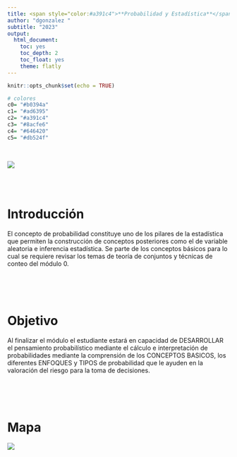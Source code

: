 ```yaml
---
title: <span style="color:#a391c4">**Probabilidad y Estadística**</span>
author: "dgonzalez "
subtitle: "2023" 
output:
  html_document:
    toc: yes
    toc_depth: 2
    toc_float: yes
    theme: flatly
---
```


```r
knitr::opts_chunk$set(echo = TRUE)

# colores
c0= "#b0394a"
c1= "#ad6395"
c2= "#a391c4"
c3= "#8acfe6"
c4= "#646420"
c5= "#db524f"
```

<br/>

![](img/banner2.png)


<br/><br/>

# **Introducción**

El concepto de probabilidad constituye uno de los  pilares de la estadística que permiten la construcción de  conceptos posteriores como el de  variable aleatoria e inferencia estadística. Se parte de  los  conceptos básicos para lo cual se requiere revisar los temas de teoría de  conjuntos y técnicas de conteo del módulo 0.

<br/><br/><br/>

# **Objetivo**

Al finalizar el módulo el estudiante estará en capacidad de DESARROLLAR el pensamiento probabilístico mediante el cálculo e interpretación de probabilidades mediante la  comprensión de los CONCEPTOS BASICOS, los diferentes ENFOQUES y TIPOS de probabilidad  que le ayuden en la valoración del riesgo para la toma de decisiones.


<br/><br/><br/>

# **Mapa**

![](img/mapU2.png)
